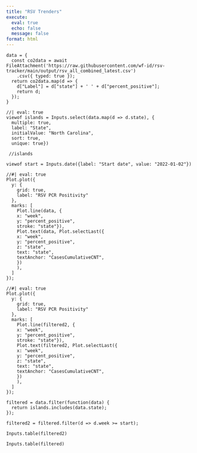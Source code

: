 ```yaml
---
title: "RSV Trenders"
execute:
  eval: true
  echo: false
  message: false
format: html
---
```




```ojs
data = {
  const co2data = await FileAttachment('https://raw.githubusercontent.com/wf-id/rsv-tracker/main/output/rsv_all_combined_latest.csv')
    .csv({ typed: true });
  return co2data.map(d => { 
    d["Label"] = d["state"] + ' ' + d["percent_positive"];
    return d; 
  });
}
```


```ojs
//| eval: true
viewof islands = Inputs.select(data.map(d => d.state), {
  multiple: true, 
  label: "State", 
  initialValue: "North Carolina",
  sort: true, 
  unique: true})
  
 //islands
```

```ojs
viewof start = Inputs.date({label: "Start date", value: "2022-01-02"})
```

```ojs
//#| eval: true
Plot.plot({
  y: {
    grid: true,
    label: "RSV PCR Positivity"
  },
  marks: [
    Plot.line(data, {
    x: "week", 
    y: "percent_positive", 
    stroke: "state"}),
    Plot.text(data, Plot.selectLast({
    x: "week",
    y: "percent_positive",
    z: "state",
    text: "state",
    textAnchor: "CasesCumulativeCNT",
    })
    ),
  ]
});
```


```ojs
//#| eval: true
Plot.plot({
  y: {
    grid: true,
    label: "RSV PCR Positivity"
  },
  marks: [
    Plot.line(filtered2, {
    x: "week", 
    y: "percent_positive", 
    stroke: "state"}),
    Plot.text(filtered2, Plot.selectLast({
    x: "week",
    y: "percent_positive",
    z: "state",
    text: "state",
    textAnchor: "CasesCumulativeCNT",
    })
    ),
  ]
});
```


```ojs
filtered = data.filter(function(data) {
  return islands.includes(data.state);
});
```

```ojs
filtered2 = filtered.filter(d => d.week >= start);
```


```ojs
Inputs.table(filtered2)
```

```ojs
Inputs.table(filtered)
```